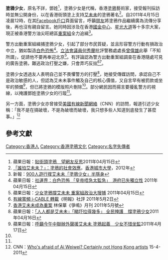'''塗鴉少女'''，原名不詳，鄧姓<ref>蘋果日報：[http://hk.apple.nextmedia.com/template/apple/art_main.php?iss_id=20110415&sec_id=4104&art_id=15169663 貼街頭塗鴉　望網友反思]{{Dead link}}2011年04月15日</ref>，塗鴉少女是代稱，香港[[塗鴉|塗鴉]]藝術家，接受報刊採訪時並無公開身份，以在香港街頭塗上支持[[艾未未|艾未未]]的塗鴉著名<ref>[http://www.cityupress.edu.hk/Template/Shared//previewSample/9789629372101_preview.pdf 「誰怕艾未未？」：塗鴉的社會效應]{{Dead link|date=2020年6月 |bot=InternetArchiveBot |fix-attempted=yes }}，[[香港城市大學|香港城市大學]]，2012年</ref>。自2011年4月15日凌晨12時，在其[[Facebook|Facebook]][[戶口|戶口]]頁面留言，呼籲[[朋友|朋友]]將塗鴉作品繼續廣為流傳分享後，再也沒有親自留言。她同時因涉及在香港[[國金中心|國金中心]]、[[香港星光大道|星光大道]]等十多宗大案，現正被香港警方油尖旺總區[[重案組|重案組]]全力追緝<ref>新報：[http://www.hkdailynews.com.hk/news.php?id=153613 900人遊行撑艾未未「塗鴉少女」半隱身]{{dead link|date=2017年12月 |bot=InternetArchiveBot |fix-attempted=yes }}</ref>。

警方出動重案組緝捕塗鴉少女，引起了部分市民質疑，並且形容警方行動有損政治中立，猶如製造[[白色恐怖|白色恐怖]]<ref>蘋果日報：[http://hk.apple.nextmedia.com/template/apple/art_main.php?iss_id=20110415&sec_id=4104&subsec_id=11866&art_id=15169677 社運界：白色恐怖 「皇帝唔急太監急」　港府已失獨立性] {{Wayback|url=http://hk.apple.nextmedia.com/template/apple/art_main.php?iss_id=20110415&sec_id=4104&subsec_id=11866&art_id=15169677 |date=20110912084715 }}2011年04月15日</ref>。[[香港特別行政區立法會|立法會議員]][[何秀蘭|何秀蘭]]批評警務處處長[[曾偉雄|曾偉雄]]此舉「不知所謂」，促請他不要再奉迎北京<ref name="goodbj">蘋果日報：[http://hk.apple.nextmedia.com/template/apple/art_main.php?iss_id=20110415&sec_id=4104&art_id=15169662 少女塗鴉撐艾未未 重案組政治大搜捕] {{Wayback|url=http://hk.apple.nextmedia.com/template/apple/art_main.php?iss_id=20110415&sec_id=4104&art_id=15169662 |date=20110911121142 }}2011年04月15日</ref>。有評論認為警方出動重案組調查在香港隨處可見的廣告塗鴉，難逃政治打壓之嫌，只會弄巧反拙<ref>[http://cablenews.i-cable.com/webapps/news_video/index.php?news_id=358420 有線寬頻 i-CABLE 轉載]《明報》社評 2011年5月2日</ref><ref>[http://www.hkej.com/template/forum/php/forum_details.php?blog_posts_id=67304 香港艾未未成為重案] 林保華《爭鳴》月刊 2011年5月號</ref>。

塗鴉少女透過友人表明自己並不畏懼警方的打壓<ref name="noafraid">蘋果日報：[http://hk.apple.nextmedia.com/template/apple/art_main.php?iss_id=20110416&sec_id=4104&art_id=15172714 「人人都是艾未未」「睇吓拉得幾多」 全民掩護　撐塗鴉少女]2011年04月16日 </ref>，她接受傳媒訪問，承認自己不是政治敏感的人，但認為艾未未事件觸及自己的核心價值，又自言早有被罰款或坐牢的預備<ref>蘋果日報：[http://hk.apple.nextmedia.com/template/apple/art_main.php?iss_id=20110417&sec_id=4104&art_id=15174399 呼籲今午中聯辦外聲援艾未未 塗鴉起義　少女不惜坐監]2011年4月17日</ref>，但已將塗鴉的模版照片刪除<ref name="noafraid"></ref>。部分網民因而揚言要擾亂警方的視線，以掩護鄧姓塗鴉少女的行蹤<ref name="noafraid"></ref>。

另一方面，塗鴉少女亦曾接受[[美國有線新聞網絡|美國有線新聞網絡]]（CNN）的訪問，報道引述少女稱：「我不是在搞破壞，不是為破壞而破壞，我只想多些人知道到底發生了甚麼事。」<ref name="cnn">CNN：[http://www.cnngo.com/hong-kong/play/who-afraid-ai-weiwei-not-hong-kong-artists-920130 Who's afraid of Ai Weiwei? Certainly not Hong Kong artists] {{Wayback|url=http://www.cnngo.com/hong-kong/play/who-afraid-ai-weiwei-not-hong-kong-artists-920130 |date=20120323121559 }}15-4-2011</ref>

==參考文獻==
{{reflist}}
[[Category:香港人|Category:香港人]]
[[Category:香港塗鴉文化|Category:香港塗鴉文化]]
[[Category:名字失傳者|Category:名字失傳者]]